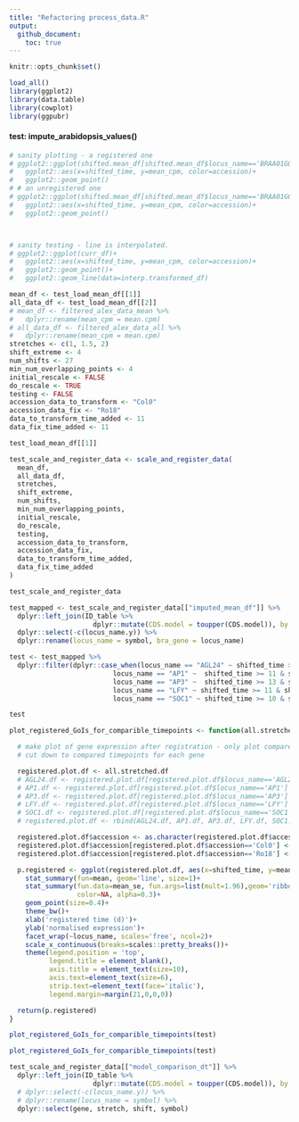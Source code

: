 ```yaml
---
title: "Refactoring process_data.R"
output: 
  github_document:
    toc: true
---
```


```r
knitr::opts_chunk$set()

load_all()
library(ggplot2)
library(data.table)
library(cowplot)
library(ggpubr)
```


#### test: impute_arabidopsis_values()

```r

# sanity plotting - a registered one
# ggplot2::ggplot(shifted.mean_df[shifted.mean_df$locus_name=='BRAA01G001090.3C', ])+
#   ggplot2::aes(x=shifted_time, y=mean_cpm, color=accession)+
#   ggplot2::geom_point()
# # an unregistered one
# ggplot2::ggplot(shifted.mean_df[shifted.mean_df$locus_name=='BRAA01G003140.3C', ])+
#   ggplot2::aes(x=shifted_time, y=mean_cpm, color=accession)+
#   ggplot2::geom_point()



# sanity testing - line is interpolated.
# ggplot2::ggplot(curr_df)+
#   ggplot2::aes(x=shifted_time, y=mean_cpm, color=accession)+
#   ggplot2::geom_point()+
#   ggplot2::geom_line(data=interp.transformed_df)
```


```r
mean_df <- test_load_mean_df[[1]]
all_data_df <- test_load_mean_df[[2]]
# mean_df <- filtered_alex_data_mean %>% 
#   dplyr::rename(mean_cpm = mean.cpm)
# all_data_df <- filtered_alex_data_all %>% 
#   dplyr::rename(mean_cpm = mean.cpm)
stretches <- c(1, 1.5, 2)
shift_extreme <- 4
num_shifts <- 27
min_num_overlapping_points <- 4
initial_rescale <- FALSE
do_rescale <- TRUE
testing <- FALSE
accession_data_to_transform <- "Col0"
accession_data_fix <- "Ro18"
data_to_transform_time_added <- 11
data_fix_time_added <- 11
```

```r
test_load_mean_df[[1]]
```


```r
test_scale_and_register_data <- scale_and_register_data(
  mean_df,
  all_data_df,
  stretches,
  shift_extreme,
  num_shifts,
  min_num_overlapping_points,
  initial_rescale,
  do_rescale,
  testing,
  accession_data_to_transform,
  accession_data_fix,
  data_to_transform_time_added,
  data_fix_time_added
)
```

```r
test_scale_and_register_data
```

```r
test_mapped <- test_scale_and_register_data[["imputed_mean_df"]] %>%
  dplyr::left_join(ID_table %>% 
                     dplyr::mutate(CDS.model = toupper(CDS.model)), by = c("locus_name" = "CDS.model")) %>% 
  dplyr::select(-c(locus_name.y)) %>%
  dplyr::rename(locus_name = symbol, bra_gene = locus_name)
```

```r
test <- test_mapped %>% 
  dplyr::filter(dplyr::case_when(locus_name == "AGL24" ~ shifted_time >= 14 & shifted_time <= 35, 
                          locus_name == "AP1" ~  shifted_time >= 11 & shifted_time <= 25,
                          locus_name == "AP3" ~  shifted_time >= 13 & shifted_time <= 30,
                          locus_name == "LFY" ~ shifted_time >= 11 & shifted_time <= 30,
                          locus_name == "SOC1" ~ shifted_time >= 10 & shifted_time <= 31))

test
```

```r
plot_registered_GoIs_for_comparible_timepoints <- function(all.stretched.df) {

  # make plot of gene expression after registration - only plot compared timepoints
  # cut down to compared timepoints for each gene

  registered.plot.df <- all.stretched.df
  # AGL24.df <- registered.plot.df[registered.plot.df$locus_name=='AGL24'] 
  # AP1.df <- registered.plot.df[registered.plot.df$locus_name=='AP1'] 
  # AP3.df <- registered.plot.df[registered.plot.df$locus_name=='AP3']
  # LFY.df <- registered.plot.df[registered.plot.df$locus_name=='LFY'] 
  # SOC1.df <- registered.plot.df[registered.plot.df$locus_name=='SOC1'] 
  # registered.plot.df <- rbind(AGL24.df, AP1.df, AP3.df, LFY.df, SOC1.df)

  registered.plot.df$accession <- as.character(registered.plot.df$accession)
  registered.plot.df$accession[registered.plot.df$accession=='Col0'] <- 'Col-0'
  registered.plot.df$accession[registered.plot.df$accession=='Ro18'] <- 'Ro18'

  p.registered <- ggplot(registered.plot.df, aes(x=shifted_time, y=mean_cpm, color=accession, fill=accession))+
    stat_summary(fun=mean, geom='line', size=1)+
    stat_summary(fun.data=mean_se, fun.args=list(mult=1.96),geom='ribbon',
                 color=NA, alpha=0.3)+
    geom_point(size=0.4)+
    theme_bw()+
    xlab('registered time (d)')+
    ylab('normalised expression')+
    facet_wrap(~locus_name, scales='free', ncol=2)+
    scale_x_continuous(breaks=scales::pretty_breaks())+
    theme(legend.position = 'top',
          legend.title = element_blank(),
          axis.title = element_text(size=10),
          axis.text=element_text(size=6),
          strip.text=element_text(face='italic'),
          legend.margin=margin(21,0,0,0))

  return(p.registered)
}
```

```r
plot_registered_GoIs_for_comparible_timepoints(test)
```


```r
plot_registered_GoIs_for_comparible_timepoints(test)
```




```r
test_scale_and_register_data[["model_comparison_dt"]] %>%
  dplyr::left_join(ID_table %>%
                     dplyr::mutate(CDS.model = toupper(CDS.model)), by = c("gene" = "CDS.model")) %>%
  # dplyr::select(-c(locus_name.y)) %>%
  # dplyr::rename(locus_name = symbol) %>%
  dplyr::select(gene, stretch, shift, symbol)
```





